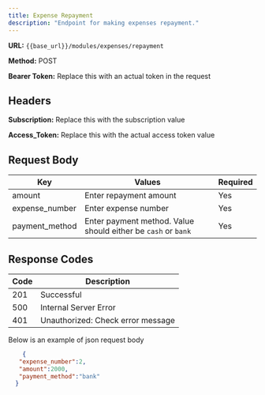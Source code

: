 ```yaml
---
title: Expense Repayment
description: "Endpoint for making expenses repayment."
---
```


**URL:** `{{base_url}}/modules/expenses/repayment`  <br />

**Method:** POST <br />

**Bearer Token:** Replace this with an actual token in the request

## Headers
**Subscription:** Replace this with the subscription value <br />

**Access_Token:** Replace this with the actual access token value

## Request Body

| Key           | Values                          | Required |
| ------------- | ------------------------------- | -------- |
| amount   | Enter repayment amount   | Yes      |
| expense_number   | Enter expense number   | Yes      |
| payment_method   | Enter payment method. Value should either be `cash` or `bank`   | Yes      |

## Response Codes

| Code | Description                        |
| ---- | ---------------------------------- |
| 201  | Successful                         |
| 500  | Internal Server Error              |
| 401  | Unauthorized: Check error message  |


Below is an example of json request body

```json
    {
   "expense_number":2,
   "amount":2000,
   "payment_method":"bank"
  }


